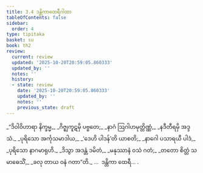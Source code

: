 ```yaml
---
title: 3.4 ဒန္တိကာထေရီဂါထာ
tableOfContents: false
sidebar:
  order: 4
type: tipitaka
basket: su
book: th2
review:
  current: review
  updated: '2025-10-20T20:59:05.860333'
  updated_by: ''
  notes: ''
  history:
  - state: review
    date: '2025-10-20T20:59:05.860333'
    updated_by: ''
    notes: ''
    previous_state: draft
---
```



<DynamicBreadcrumb />


<ReviewStatus review={frontmatter.review} showDetails={true} />

<HypothesisAnnotation frontmatter={frontmatter} />

<Division number="48" book="th2" e="ch" v="19" p="385">

<Paragraph number="82" type="verses" book="th2">
_“ဒိဝါဝိဟာရာ နိက္ခမ္မ,_  
_ဂိဇ္ဈကူဋမှိ ပဗ္ဗတေ;_  
_နာဂံ ဩဂါဟမုတ္တိဏ္ဏံ,_  
_နဒီတီရမှိ အဒ္ဒသံ._  

</Paragraph>

</Division>
<Division number="49" book="th2" e="ch" v="19" p="385">

<Paragraph number="83" type="verses" book="th2">
_ပုရိသော အင်္ကုသမာဒါယ,_  
_‘ဒေဟိ ပါဒန်’တိ ယာစတိ;_  
_နာဂေါ ပသာရယီ ပါဒံ,_  
_ပုရိသော နာဂမာရုဟိ._  

</Paragraph>

</Division>
<Division number="50" book="th2" e="ch" v="19" p="385">

<Paragraph number="84" type="verses" book="th2">
_ဒိသွာ အဒန္တံ ဒမိတံ,_  
_မနုဿာနံ ဝသံ ဂတံ;_  
_တတော စိတ္တံ သမာဓေသိံ,_  
_ခလု တာယ ဝနံ ဂတာ”တိ._  


</Paragraph>
</Division>

<Paragraph number="85" type="center" book="th2">
…  ဒန္တိကာ ထေရီ… .
</Paragraph>